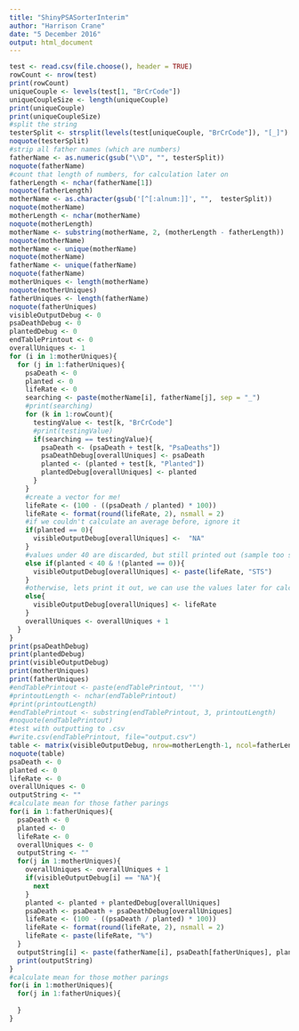 ```yaml
---
title: "ShinyPSASorterInterim"
author: "Harrison Crane"
date: "5 December 2016"
output: html_document
---
```


```r
test <- read.csv(file.choose(), header = TRUE)
rowCount <- nrow(test)
print(rowCount)
uniqueCouple <- levels(test[1, "BrCrCode"])
uniqueCoupleSize <- length(uniqueCouple)
print(uniqueCouple)
print(uniqueCoupleSize)
#split the string
testerSplit <- strsplit(levels(test[uniqueCouple, "BrCrCode"]), "[_]")
noquote(testerSplit)
#strip all father names (which are numbers)
fatherName <- as.numeric(gsub("\\D", "", testerSplit))
noquote(fatherName)
#count that length of numbers, for calculation later on
fatherLength <- nchar(fatherName[1])
noquote(fatherLength)
motherName <- as.character(gsub('[^[:alnum:]]', "",  testerSplit))
noquote(motherName)
motherLength <- nchar(motherName)
noquote(motherLength)
motherName <- substring(motherName, 2, (motherLength - fatherLength))
noquote(motherName)
motherName <- unique(motherName)
noquote(motherName)
fatherName <- unique(fatherName)
noquote(fatherName)
motherUniques <- length(motherName)
noquote(motherUniques)
fatherUniques <- length(fatherName)
noquote(fatherUniques)
visibleOutputDebug <- 0
psaDeathDebug <- 0
plantedDebug <- 0
endTablePrintout <- 0
overallUniques <- 1
for (i in 1:motherUniques){
  for (j in 1:fatherUniques){
    psaDeath <- 0
    planted <- 0
    lifeRate <- 0
    searching <- paste(motherName[i], fatherName[j], sep = "_")
    #print(searching)
    for (k in 1:rowCount){
      testingValue <- test[k, "BrCrCode"]
      #print(testingValue)
      if(searching == testingValue){
        psaDeath <- (psaDeath + test[k, "PsaDeaths"])
        psaDeathDebug[overallUniques] <- psaDeath
        planted <- (planted + test[k, "Planted"])
        plantedDebug[overallUniques] <- planted
      }
    }
    #create a vector for me!
    lifeRate <- (100 - ((psaDeath / planted) * 100))
    lifeRate <- format(round(lifeRate, 2), nsmall = 2)
    #if we couldn't calculate an average before, ignore it
    if(planted == 0){
      visibleOutputDebug[overallUniques] <-  "NA"
    }
    #values under 40 are discarded, but still printed out (sample too small)
    else if(planted < 40 & !(planted == 0)){
      visibleOutputDebug[overallUniques] <- paste(lifeRate, "STS")
    }
    #otherwise, lets print it out, we can use the values later for calculating means
    else{
      visibleOutputDebug[overallUniques] <- lifeRate
    }
    overallUniques <- overallUniques + 1
  }
}
print(psaDeathDebug)
print(plantedDebug)
print(visibleOutputDebug)
print(motherUniques)
print(fatherUniques)
#endTablePrintout <- paste(endTablePrintout, '"')
#printoutLength <- nchar(endTablePrintout)
#print(printoutLength)
#endTablePrintout <- substring(endTablePrintout, 3, printoutLength)
#noquote(endTablePrintout)
#test with outputting to .csv
#write.csv(endTablePrintout, file="output.csv")
table <- matrix(visibleOutputDebug, nrow=motherLength-1, ncol=fatherLength-1, dimnames = list(fatherName, motherName))
noquote(table)
psaDeath <- 0
planted <- 0
lifeRate <- 0
overallUniques <- 0
outputString <- ""
#calculate mean for those father parings
for(i in 1:fatherUniques){
  psaDeath <- 0
  planted <- 0
  lifeRate <- 0
  overallUniques <- 0
  outputString <- ""
  for(j in 1:motherUniques){
    overallUniques <- overallUniques + 1
    if(visibleOutputDebug[i] == "NA"){
      next
    }
    planted <- planted + plantedDebug[overallUniques]
    psaDeath <- psaDeath + psaDeathDebug[overallUniques]
    lifeRate <- (100 - ((psaDeath / planted) * 100))
    lifeRate <- format(round(lifeRate, 2), nsmall = 2)
    lifeRate <- paste(lifeRate, "%")
  }
  outputString[i] <- paste(fatherName[i], psaDeath[fatherUniques], planted[fatherUniques], lifeRate, sep = ":")
  print(outputString)
}
#calculate mean for those mother parings
for(i in 1:motherUniques){
  for(j in 1:fatherUniques){
    
  }
}

```